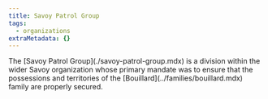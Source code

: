 ```yaml
---
title: Savoy Patrol Group
tags:
  - organizations
extraMetadata: {}
---
```


<Stub />
The [Savoy Patrol Group](./savoy-patrol-group.mdx) is a division within the
wider Savoy organization whose primary mandate was to ensure that the possessions
and territories of the [Bouillard](../families/bouillard.mdx) family are
properly secured.

